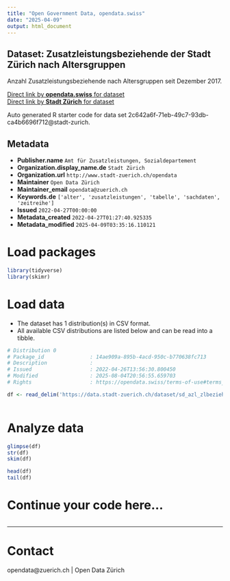 ```yaml
---
title: "Open Government Data, opendata.swiss"
date: "2025-04-09"
output: html_document
---
```


## Dataset: Zusatzleistungsbeziehende der Stadt Zürich nach Altersgruppen

Anzahl Zusatzleistungsbeziehende nach Altersgruppen seit Dezember 2017. 


[Direct link by **opendata.swiss** for dataset](https://opendata.swiss/de/dataset/zusatzleistungsbeziehende-der-stadt-zurich-nach-altersgruppen)<br>
[Direct link by **Stadt Zürich** for dataset](https://data.stadt-zuerich.ch/dataset/sd_azl_zlbeziehende_altersgruppen)

Auto generated R starter code for data set 2c642a6f-71eb-49c7-93db-ca4b6696f712@stadt-zurich.

## Metadata

- **Publisher.name** `Amt für Zusatzleistungen, Sozialdepartement`
- **Organization.display_name.de** `Stadt Zürich`
- **Organization.url** `http://www.stadt-zuerich.ch/opendata`
- **Maintainer** `Open Data Zürich`
- **Maintainer_email** `opendata@zuerich.ch`
- **Keywords.de** `['alter', 'zusatzleistungen', 'tabelle', 'sachdaten', 'zeitreihe']`
- **Issued** `2022-04-27T00:00:00`
- **Metadata_created** `2022-04-27T01:27:40.925335`
- **Metadata_modified** `2025-04-09T03:35:16.110121`


# Load packages

```r

library(tidyverse)
library(skimr)

```

# Load data

-   The dataset has 1 distribution(s) in CSV format.
-   All available CSV distributions are listed below and can be read into a tibble.

```r

# Distribution 0
# Package_id               : 14ae909a-895b-4acd-950c-b770638fc713
# Description              : 
# Issued                   : 2022-04-26T13:56:30.800450
# Modified                 : 2025-08-04T20:56:55.659703
# Rights                   : https://opendata.swiss/terms-of-use#terms_open

df <- read_delim('https://data.stadt-zuerich.ch/dataset/sd_azl_zlbeziehende_altersgruppen/download/sd_azl_zlbeziehende_altersgruppen.csv')



```

# Analyze data

```r

glimpse(df)
str(df)
skim(df)

head(df)
tail(df)

```

# Continue your code here...

```r

```

------------------------------------------------------------------------

# Contact

opendata@zuerich.ch | Open Data Zürich
